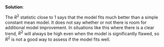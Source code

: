 
\color{blue}

**Solution**:

The $R^2$ statistic close to 1 says that the model fits much better than a simple constant mean model. It does not say whether or not there is room for additional model improvement. In situations like this where there is a clear trend, $R^2$ will always be high even when the model is significantly flawed, so $R^2$ is not a good way to assess if the model fits well.

\grade{1 point for something sensible about what you can learn from $R^2$, 1 point for something sensible about a model fitting issue you can't learn from it.}

\color{black}




 